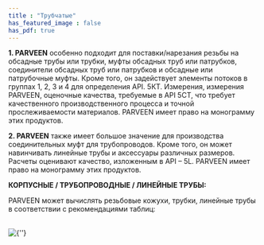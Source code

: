 ```yaml
---
title : "Трубчатые"
has_featured_image : false
has_pdf: true
---
```


**1. PARVEEN** особенно подходит для поставки/нарезания резьбы на обсадные трубы или трубки, муфты обсадных труб или патрубков, соединители обсадных труб или патрубков и обсадные или патрубочные муфты. Кроме того, он задействует элементы потоков в группах 1, 2, 3 и 4 для определения API. 5КТ. Измерения, измерения PARVEEN, оценочные качества, требуемые в API 5CT, что требует качественного производственного процесса и точной прослеживаемости материалов. PARVEEN имеет право на монограмму этих продуктов.

**2. PARVEEN** также имеет большое значение для производства соединительных муфт для трубопроводов. Кроме того, он может навинчивать линейные трубы и аксессуары различных размеров. Расчеты оценивают качество, изложенным в API – 5L. PARVEEN имеет право на монограмму этих продуктов.

**КОРПУСНЫЕ / ТРУБОПРОВОДНЫЕ / ЛИНЕЙНЫЕ ТРУБЫ:**

PARVEEN может вычислять резьбовые кожухи, трубки, линейные трубы в соответствии с рекомендациями таблиц:

<br />
<Image src={image} alt={''} />